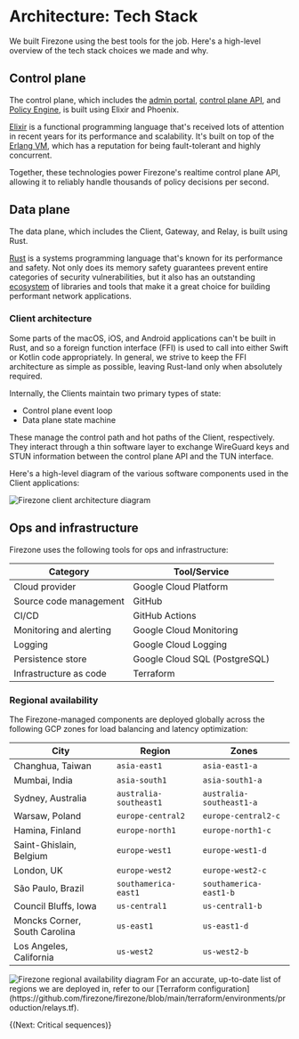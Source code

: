 
# Architecture: Tech Stack

We built Firezone using the best tools for the job. Here's a high-level overview
of the tech stack choices we made and why.

## Control plane

The control plane, which includes the
[admin portal](/kb/architecture/core-components#admin-portal),
[control plane API](/kb/architecture/core-components#control-plane-api), and
[Policy Engine](/kb/architecture/core-components/#policy-engine), is built using
Elixir and Phoenix.

[Elixir](https://www.elixir-lang.org) is a functional programming language
that's received lots of attention in recent years for its performance and
scalability. It's built on top of the [Erlang VM](https://www.erlang.org/),
which has a reputation for being fault-tolerant and highly concurrent.

Together, these technologies power Firezone's realtime control plane API,
allowing it to reliably handle thousands of policy decisions per second.

## Data plane

The data plane, which includes the Client, Gateway, and Relay, is built using
Rust.

[Rust](https://www.rust-lang.org) is a systems programming language that's known
for its performance and safety. Not only does its memory safety guarantees
prevent entire categories of security vulnerabilities, but it also has an
outstanding [ecosystem](https://www.crates.io) of libraries and tools that make
it a great choice for building performant network applications.

### Client architecture

Some parts of the macOS, iOS, and Android applications can't be built in Rust,
and so a foreign function interface (FFI) is used to call into either Swift or
Kotlin code appropriately. In general, we strive to keep the FFI architecture as
simple as possible, leaving Rust-land only when absolutely required.

Internally, the Clients maintain two primary types of state:

- Control plane event loop
- Data plane state machine

These manage the control path and hot paths of the Client, respectively. They
interact through a thin software layer to exchange WireGuard keys and STUN
information between the control plane API and the TUN interface.

Here's a high-level diagram of the various software components used in the
Client applications:

<Link
  target="_blank"
  href="/images/kb/architecture/tech-stack/client-architecture.svg"
>
  <Image
    src="/images/kb/architecture/tech-stack/client-architecture.svg"
    alt="Firezone client architecture diagram"
    width={1200}
    height={1200}
  />
</Link>

## Ops and infrastructure

Firezone uses the following tools for ops and infrastructure:

| Category                | Tool/Service                  |
| ----------------------- | ----------------------------- |
| Cloud provider          | Google Cloud Platform         |
| Source code management  | GitHub                        |
| CI/CD                   | GitHub Actions                |
| Monitoring and alerting | Google Cloud Monitoring       |
| Logging                 | Google Cloud Logging          |
| Persistence store       | Google Cloud SQL (PostgreSQL) |
| Infrastructure as code  | Terraform                     |

### Regional availability

The Firezone-managed components are deployed globally across the following GCP
zones for load balancing and latency optimization:

| City                          | Region                 | Zones                    |
| ----------------------------- | ---------------------- | ------------------------ |
| Changhua, Taiwan              | `asia-east1`           | `asia-east1-a`           |
| Mumbai, India                 | `asia-south1`          | `asia-south1-a`          |
| Sydney, Australia             | `australia-southeast1` | `australia-southeast1-a` |
| Warsaw, Poland                | `europe-central2`      | `europe-central2-c`      |
| Hamina, Finland               | `europe-north1`        | `europe-north1-c`        |
| Saint-Ghislain, Belgium       | `europe-west1`         | `europe-west1-d`         |
| London, UK                    | `europe-west2`         | `europe-west2-c`         |
| São Paulo, Brazil             | `southamerica-east1`   | `southamerica-east1-b`   |
| Council Bluffs, Iowa          | `us-central1`          | `us-central1-b`          |
| Moncks Corner, South Carolina | `us-east1`             | `us-east1-d`             |
| Los Angeles, California       | `us-west2`             | `us-west2-b`             |

<Link
  target="_blank"
  href="/images/kb/architecture/tech-stack/regional-availability.svg"
>
  <Image
    src="/images/kb/architecture/tech-stack/regional-availability.svg"
    alt="Firezone regional availability diagram"
    width={1200}
    height={1200}
  />
</Link>

<Alert color="info">
  For an accurate, up-to-date list of regions we are deployed in, refer to our
  [Terraform
  configuration](https://github.com/firezone/firezone/blob/main/terraform/environments/production/relays.tf).
</Alert>

{(<NextStep href="/kb/architecture/critical-sequences">Next: Critical
sequences</NextStep>)}

<SupportOptions />
